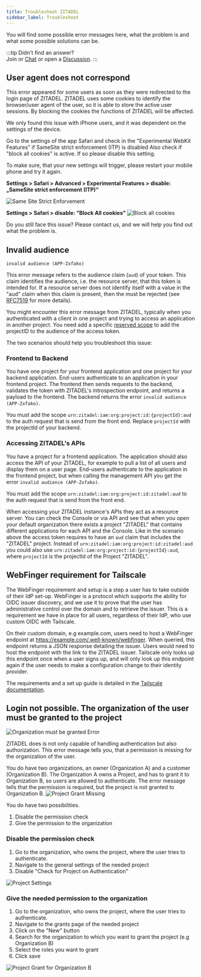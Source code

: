 ```yaml
---
title: Troubleshoot ZITADEL
sidebar_label: Troubleshoot
---
```


You will find some possible error messages here, what the problem is and what some possible solutions can be.

:::tip Didn't find an answer?  
Join or [Chat](https://zitadel.com/chat) or open a [Discussion](https://github.com/zitadel/zitadel/discussions).
:::

## User agent does not correspond

This error appeared for some users as soon as they were redirected to the login page of ZITADEL.
ZITADEL uses some cookies to identify the browser/user agent of the user, so it is able to store the active user sessions. By blocking the cookies the functions of ZITADEL will be affected.

We only found this issue with iPhone users, and it was dependent on the settings of the device.

Go to the settings of the app Safari and check in the "Experimental WebKit Features" if SameSite strict enforcement (ITP) is disabled
Also check if "block all cookies" is active. If so please disable this setting.

To make sure, that your new settings will trigger, please restart your mobile phone and try it again.

**Settings > Safari > Advanced > Experimental Features > disable: „SameSite strict enforcement (ITP)“**

![Same Site Strict Enforvement](/img/manuals/errors/same-site-strict.png)

**Settings > Safari > disable: "Block All cookies"** 
![Block all cookies](/img/manuals/errors/block-cookies.png)

Do you still face this issue? Please contact us, and we will help you find out what the problem is.

## Invalid audience

`invalid audience (APP-Zxfako)`

This error message refers to the audience claim (`aud`) of your token.
This claim identifies the audience, i.e. the resource server, that this token is intended for.
If a resource server does not identify itself with a value in the "aud" claim when this claim is present, then the must be rejected (see [RFC7519](https://www.rfc-editor.org/rfc/rfc7519#section-4.1.3) for more details).

You might encounter this error message from ZITADEL, typically when you authenticated with a client in one project and trying to access an application in another project.
You need add a specific [reserved scope](/docs/apis/openidoauth/scopes#reserved-scopes) to add the projectID to the audience of the access token.

The two scenarios should help you troubleshoot this issue:

### Frontend to Backend

You have one project for your frontend application and one project for your backend application.
End-users authenticate to an application in your frontend project.
The frontend then sends requests to the backend, validates the token with ZITADEL's introspection endpoint, and returns a payload to the frontend.
The backend returns the error `invalid audience (APP-Zxfako)`.

You must add the scope `urn:zitadel:iam:org:project:id:{projectId}:aud` to the auth request that is send from the front end.
Replace `projectId` with the projectId of your backend.

### Accessing ZITADEL's APIs

You have a project for a frontend application.
The application should also access the API of your ZITADEL, for example to pull a list of all users and display them on a user page.
End-users authenticate to the application in the frontend project, but when calling the management API you get the error `invalid audience (APP-Zxfako)`.

You must add the scope `urn:zitadel:iam:org:project:id:zitadel:aud` to the auth request that is send from the front end.

When accessing your ZITADEL instance's APIs they act as a resource server.
You can check the Console or via API and see that when you open your default organization there exists a project "ZITADEL" that contains different applications for each API and the Console.
Like in the scenario above the access token requires to have an `aud` claim that includes the "ZITADEL" project.
Instead of `urn:zitadel:iam:org:project:id:zitadel:aud` you could also use `urn:zitadel:iam:org:project:id:{projectId}:aud`, where  `projectId` is the projectId of the Project "ZITADEL".

## WebFinger requirement for Tailscale

The WebFinger requirement and setup is a step a user has to take outside of their IdP set-up. WebFinger is a protocol which supports the ability for OIDC issuer discovery, and we use it to prove that the user has administrative control over the domain and to retrieve the issuer. This is a requirement we have in place for all users, regardless of their IdP, who use custom OIDC with Tailscale.

On their custom domain, e.g example.com, users need to host a WebFinger endpoint at https://example.com/.well-known/webfinger. When queried, this endpoint returns a JSON response detailing the issuer. Users would need to host the endpoint with the link to the ZITADEL issuer. Tailscale only looks up this endpoint once when a user signs up, and will only look up this endpoint again if the user needs to make a configuration change to their identity provider.

The requirements and a set up guide is detailed in the [Tailscale documentation](https://tailscale.com/kb/1240/sso-custom-oidc/).

## Login not possible. The organization of the user must be granted to the project

![Organization must be granted Error](/img/support/login_not_possible_error.png)

ZITADEL does is not only capable of handling authentication but also authorization.
This error message tells you, that a permission is missing for the organization of the user.

You do have two organizations, an owner (Organization A) and a customer (Organization B).
The Organization A owns a Project, and has to grant it to Organization B, so users are allowed to authenticate.
The error message tells that the permission is required, but the project is not granted to Organization B.
![Project Grant Missing](/img/support/login_not_possible_error.png)


You do have two possibilities.
1. Disable the permission check
2. Give the permission to the organization

### Disable the permission check

1. Go to the organization, who owns the project, where the user tries to authenticate.
2. Navigate to the general settings of the needed project
3. Disable "Check for Project on Authentication"

![Project Settings](/img/support/check_for_project_on_authentication.png)


### Give the needed permission to the organization

1. Go to the organization, who owns the project, where the user tries to authenticate.
2. Navigate to the grants page of the needed project
3. Click on the "New" button
4. Search for the organization to which you want to grant the project (e.g Organization B)
5. Select the roles you want to grant
6. Click save

![Project Grant for Organization B](/img/support/project_grant_for_customer_b.png)
